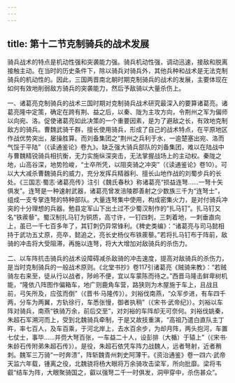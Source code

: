 ```yaml
---
---
---
```

title: 第十二节克制骑兵的战术发展
---



骑兵战术的特点是机动性强和突袭能力强。骑兵机动性强，调动迅速，接敌和脱离接触主动。在当时的历史条件下，除以骑兵对骑兵外，其他兵种和战术是无法克制骑兵的机动性的。因此，三国两晋南北朝时期克制骑兵的战术的发展，主要体现在如何有效地削弱敌方骑兵的突袭能力，然后予敌骑以大量杀伤上。

一、诸葛亮克制骑兵的战术三国时期对克制骑兵战术研究最深入的要算诸葛亮。诸葛亮隆中定策，确定在跨有荆、益之后，以秦、陇为主攻方向，令荆州之军为偏师以向宛、洛。促使诸葛亮如此决策的一个重要因素，是为了避敌之长，有效地克制敌方的骑兵。曹魏武骑千群，擅长使用骑兵，形成了自己的战术特点，在平原地区作战优势突出，屡操胜算。而刘备集团之“荆州之兵利于水，一逾楚塞出宛、洛而气馁于平陆”（《读通鉴论》卷九》。缺乏强大骑兵部队的刘备集团，难以在陆战中与曹魏精锐骑兵相抗衡，无力实施纵深突击，无法掌握战场上的主动权。秦陇之地，山高谷深，地势险峻，“士卒所凭，以阻突骑之冲突”（《读通鉴论》卷10）。可以大大减杀曹魏骑兵的威力，充分发挥兵精器利、擅长山地作战的刘蜀步兵的长处。《三国志·蜀志·诸葛亮传》注引《魏氏春秋》称诸葛亮“损益连弩……一弩十矢俱发”。连弩是一种速射武器，诸葛亮曾发涪陵郡善射之少数族三千为“连弩士”，组成一支专掌连弩的特种部队。大量连弩集中使用，构成密集火力，是对付骑兵冲突的十分理想的兵器。勉县定军山下出土过不少蜀汉制作的“扎马钉”。扎马钉又名“铁蒺藜”。蜀汉制扎马钉为铜质，高寸许，一钉四刺，三刺着地，一刺垂直向上，虽已一千七百多年了，其钉刺仍异常锋利。《稗史类编》：“诸葛亮与司马懿相持于武功五丈原，亮卒，懿追之，亮长史杨仪布铁蒺藜。”若将扎马钉布于阵前，敌骑的冲击将大受阻滞，再施以连弩，将大大增加对敌骑兵的杀伤力。

二、以车阵抗击骑兵的战术设障碍减杀敌骑的冲击速度，提高对敌骑兵的杀伤力，是当时克制骑兵的一般战术原则。《北堂书抄》卷117引诸葛亮《贼骑来教》：“若贼骑左右来至，徒从行以战者，陟岭不便，宜以车蒙陈而待之。”西晋马隆击鲜卑树机能，“隆依八阵图作偏箱车，地广则鹿角车营，路狭则为木屋施于车上，且战且前，弓矢所及，应弦而倒”（《晋书·马隆传》）。刘裕伐南燕，“众军步进，有车四千两，分车为两翼，方轨徐行，车悉张慢，御者执稍”（《宋书·武帝纪》）。刘裕以车阵对骑兵，南燕“铁骑万余，前后交至”，对刘裕的车阵却无可奈何。刘裕伐姚秦，朱超石军溯河而上，受到北魏骑兵牵制，于是又故技重演，“高祖乃遣白直队主丁旿，率七百人，及车百乘，于河北岸上，去水百余步，为却月阵，两头抱河，车置七仗士，事毕……并赍大弩百张，一车益二十人，设彭排（大楯）于辕上”（《宋书·朱龄石传附弟朱超石传》）。是役，朱超石依凭车阵力战魏人，远者弩射，近者矟刺。魏军三万骑“一时奔溃”，阵斩魏青州刺史阿薄干。《资治通鉴》卷一四六·武帝天监六年载，锺离之役，北魏骁将杨大眼将万余骑攻击梁军，所向批靡。梁将韦叡“结车为阵，大眼聚骑国之，叡以强弩二千一时俱发，洞甲穿中，杀伤甚众”。